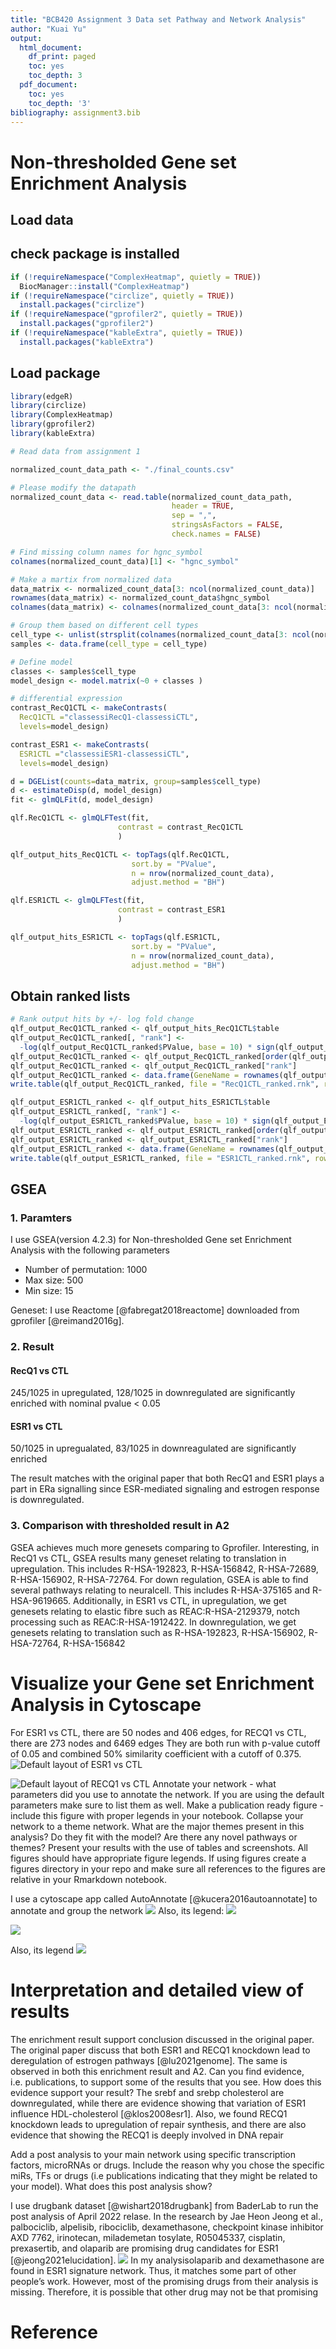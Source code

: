 ```yaml
---
title: "BCB420 Assignment 3 Data set Pathway and Network Analysis"
author: "Kuai Yu"
output:
  html_document:
    df_print: paged
    toc: yes
    toc_depth: 3
  pdf_document:
    toc: yes
    toc_depth: '3'
bibliography: assignment3.bib
---
```


# Non-thresholded Gene set Enrichment Analysis

## Load data

## check package is installed
```r
if (!requireNamespace("ComplexHeatmap", quietly = TRUE))
  BiocManager::install("ComplexHeatmap")
if (!requireNamespace("circlize", quietly = TRUE))
  install.packages("circlize")
if (!requireNamespace("gprofiler2", quietly = TRUE))
  install.packages("gprofiler2")
if (!requireNamespace("kableExtra", quietly = TRUE))
  install.packages("kableExtra")
```

## Load package
```r
library(edgeR)
library(circlize)
library(ComplexHeatmap)
library(gprofiler2)
library(kableExtra)
```

```r
# Read data from assignment 1

normalized_count_data_path <- "./final_counts.csv"

# Please modify the datapath
normalized_count_data <- read.table(normalized_count_data_path, 
                                    header = TRUE, 
                                    sep = ",", 
                                    stringsAsFactors = FALSE, 
                                    check.names = FALSE)

# Find missing column names for hgnc_symbol
colnames(normalized_count_data)[1] <- "hgnc_symbol"

# Make a martix from normalized data
data_matrix <- normalized_count_data[3: ncol(normalized_count_data)]
rownames(data_matrix) <- normalized_count_data$hgnc_symbol
colnames(data_matrix) <- colnames(normalized_count_data[3: ncol(normalized_count_data)])

# Group them based on different cell types
cell_type <- unlist(strsplit(colnames(normalized_count_data[3: ncol(normalized_count_data)]), "_"))[c(FALSE, TRUE, FALSE)]
samples <- data.frame(cell_type = cell_type)

# Define model
classes <- samples$cell_type
model_design <- model.matrix(~0 + classes )

# differential expression
contrast_RecQ1CTL <- makeContrasts(
  RecQ1CTL ="classessiRecQ1-classessiCTL",
  levels=model_design)

contrast_ESR1 <- makeContrasts(
  ESR1CTL ="classessiESR1-classessiCTL",
  levels=model_design)

d = DGEList(counts=data_matrix, group=samples$cell_type)
d <- estimateDisp(d, model_design)
fit <- glmQLFit(d, model_design)

qlf.RecQ1CTL <- glmQLFTest(fit, 
                        contrast = contrast_RecQ1CTL
                        )

qlf_output_hits_RecQ1CTL <- topTags(qlf.RecQ1CTL,
                           sort.by = "PValue",
                           n = nrow(normalized_count_data), 
                           adjust.method = "BH") 

qlf.ESR1CTL <- glmQLFTest(fit, 
                        contrast = contrast_ESR1
                        )

qlf_output_hits_ESR1CTL <- topTags(qlf.ESR1CTL,
                           sort.by = "PValue",
                           n = nrow(normalized_count_data), 
                           adjust.method = "BH") 
```

## Obtain ranked lists
```r
# Rank output hits by +/- log fold change
qlf_output_RecQ1CTL_ranked <- qlf_output_hits_RecQ1CTL$table
qlf_output_RecQ1CTL_ranked[, "rank"] <- 
  -log(qlf_output_RecQ1CTL_ranked$PValue, base = 10) * sign(qlf_output_RecQ1CTL_ranked$logFC)
qlf_output_RecQ1CTL_ranked <- qlf_output_RecQ1CTL_ranked[order(qlf_output_RecQ1CTL_ranked$rank),]
qlf_output_RecQ1CTL_ranked <- qlf_output_RecQ1CTL_ranked["rank"]
qlf_output_RecQ1CTL_ranked <- data.frame(GeneName = rownames(qlf_output_RecQ1CTL_ranked), qlf_output_RecQ1CTL_ranked)
write.table(qlf_output_RecQ1CTL_ranked, file = "RecQ1CTL_ranked.rnk", row.names = FALSE, quote = FALSE, sep = "\t")

qlf_output_ESR1CTL_ranked <- qlf_output_hits_ESR1CTL$table
qlf_output_ESR1CTL_ranked[, "rank"] <- 
  -log(qlf_output_ESR1CTL_ranked$PValue, base = 10) * sign(qlf_output_ESR1CTL_ranked$logFC)
qlf_output_ESR1CTL_ranked <- qlf_output_ESR1CTL_ranked[order(qlf_output_ESR1CTL_ranked$rank),]
qlf_output_ESR1CTL_ranked <- qlf_output_ESR1CTL_ranked["rank"]
qlf_output_ESR1CTL_ranked <- data.frame(GeneName = rownames(qlf_output_ESR1CTL_ranked), qlf_output_ESR1CTL_ranked)
write.table(qlf_output_ESR1CTL_ranked, file = "ESR1CTL_ranked.rnk", row.names = FALSE, quote = FALSE, sep = "\t")
```

## GSEA
### 1. Paramters
I use GSEA(version 4.2.3) for Non-thresholded Gene set Enrichment Analysis with the following
parameters

* Number of permutation: 1000
* Max size: 500
* Min size: 15

Geneset: I use Reactome [@fabregat2018reactome] downloaded from gprofiler [@reimand2016g]. 

### 2. Result

#### RecQ1 vs CTL
245/1025 in upregulated, 128/1025 in downregulated are significantly enriched 
with nominal pvalue < 0.05

#### ESR1 vs CTL
50/1025 in upregualated, 83/1025 in downreagulated are significantly enriched

The result matches with the original paper that both RecQ1 and ESR1 plays a 
part in ERa signalling since ESR-mediated signaling and estrogen response is 
downregulated.

### 3. Comparison with thresholded result in A2
GSEA achieves much more genesets comparing to Gprofiler. Interesting, in RecQ1 vs CTL,
GSEA results many geneset relating to translation in upregulation. This includes
R-HSA-192823, R-HSA-156842, R-HSA-72689, R-HSA-156902, R-HSA-72764. For down
regulation, GSEA is able to find several pathways relating to neuralcell. This
includes R-HSA-375165 and R-HSA-9619665. Additionally, in ESR1 vs CTL, in upregulation,
we get genesets relating to elastic fibre such as REAC:R-HSA-2129379, notch processing such as 
REAC:R-HSA-1912422. In downregulation, we get genesets relating to translation such 
as R-HSA-192823, R-HSA-156902, R-HSA-72764, R-HSA-156842

#  Visualize your Gene set Enrichment Analysis in Cytoscape
For ESR1 vs CTL, there are 50 nodes and 406 edges, for RECQ1 vs CTL, there are 273 nodes and 6469 edges
They are both run with p-value cutoff of 0.05 and combined 50% similarity coefficient with a cutoff of 0.375.
![Default layout of ESR1 vs CTL](./figures/ESR1CTL_origin.png)


![Default layout of RECQ1 vs CTL](./figures/RECQ1CTL_origin.png)
Annotate your network - what parameters did you use to annotate the network. If you are using the default parameters make sure to list them as well.
Make a publication ready figure - include this figure with proper legends in your notebook.
Collapse your network to a theme network. What are the major themes present in this analysis? Do they fit with the model? Are there any novel pathways or themes?
Present your results with the use of tables and screenshots. All figures should have appropriate figure legends.
If using figures create a figures directory in your repo and make sure all references to the figures are relative in your Rmarkdown notebook.


I use a cytoscape app called AutoAnnotate [@kucera2016autoannotate] to annotate and group the network
![](./figures/ESR1CTL_annotate.png)
Also, its legend:
![](./figures/ESR1CTL_legend.png)

![](./figures/RECQ1CTL_annotate.png)

Also, its legend
![](./figures/RECQ11STL_legend.png)


# Interpretation and detailed view of results


The enrichment result support conclusion discussed in the original paper. The
original paper discuss that both ESR1 and RECQ1 knockdown lead to deregulation
of estrogen pathways [@lu2021genome]. The same is  observed in both this enrichment result and 
A2.
Can you find evidence, i.e. publications, to support some of the results that you see. How does this evidence support your result?
The srebf and srebp cholesterol are downregulated, while there are evidence showing that variation of ESR1 influence HDL-cholesterol [@klos2008esr1].
Also, we found RECQ1 knockdown leads to upregulation of repair synthesis, and there are also evidence that
showing the RECQ1 is deeply involved in DNA repair


Add a post analysis to your main network using specific transcription factors, microRNAs or drugs. Include the reason why you chose the specific miRs, TFs or drugs (i.e publications indicating that they might be related to your model). What does this post analysis show?

I use drugbank dataset [@wishart2018drugbank] from BaderLab to run the post analysis of April 2022 relase.
In the research by Jae Heon Jeong et al., palbociclib, alpelisib, ribociclib, dexamethasone, checkpoint kinase inhibitor AXD 7762, irinotecan, milademetan tosylate, R05045337, cisplatin, prexasertib, and olaparib are promising
drug candidates for ESR1 [@jeong2021elucidation].
![](./figures/signature_gene_set.png)
In my analysisolaparib and dexamethasone are found in ESR1 signature network. Thus,
it matches some part of other people's work. However, most of the promising drugs
from their analysis is missing. Therefore, it is possible that other drug may not 
be that promising

# Reference


